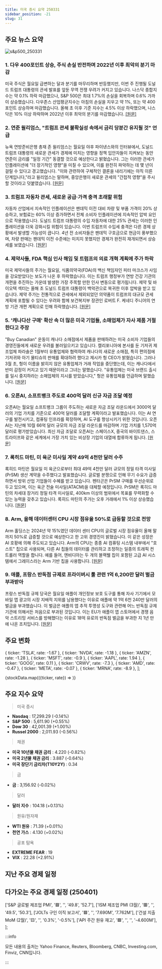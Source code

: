 ```yaml
---
title: 미국 증시 요약 250331
sidebar_position: -21
slug: 31
---
```


## 주요 뉴스 요약

![s&p500_250331](/map/250331.png)

### 1. **다우 400포인트 상승, 주식 손실 반전하며 2022년 이후 최악의 분기 마감**

미국 주식은 월요일 급변하는 달과 분기를 마무리하며 반등했지만, 이번 주 진행될 도널드 트럼프 대통령의 관세 발표를 앞둔 무역 전쟁 우려가 커지고 있습니다. 나스닥 종합지수는 약 0.1% 하락 마감했으나, S&P 500은 최대 1.7%의 손실을 회복하며 0.6% 가까이 상승했습니다. 다우존스 산업평균지수는 아침의 손실을 지우고 약 1%, 또는 약 400포인트 상승하며 마감했습니다. 올해 초 이후 기준 지수는 4.5% 이상 하락했으며, 나스닥은 10% 이상 하락하며 2022년 이후 최악의 분기를 마감했습니다. [[원문]](https://finance.yahoo.com/news/live/stock-market-today-dow-gains-400-points-stocks-reverse-losses-as-markets-cap-worst-quarter-since-2022-200641125.html)

### 2. **연준 윌리엄스, "트럼프 관세 불확실성 속에서 금리 당분간 유지될 것" 언급**

뉴욕 연방준비은행 총재 존 윌리엄스는 월요일 야후 파이낸스와의 인터뷰에서, 도널드 트럼프 대통령의 새로운 관세가 경제에 미치는 영향을 정책 입안자들이 지켜보는 동안 연준이 금리를 "일정 기간" 동결할 것으로 예상한다고 밝혔습니다. 그는 이러한 관세가 인플레이션에 "더 장기적인 영향"을 미칠 수 있으며, 이를 완전히 파악하는 데 몇 년이 걸릴 수 있다고 경고했습니다. "이와 관련하여 구체적인 결론을 내리기에는 아직 이른 단계입니다,"라고 윌리엄스는 말하며, 중앙은행이 새로운 관세의 "간접적 영향"을 주시할 것이라고 덧붙였습니다. [[원문]](https://finance.yahoo.com/news/feds-williams-says-rates-to-remain-steady-for-some-time-amid-trump-tariff-uncertainty-210346896.html)

### 3. **트럼프 자동차 관세, 새로운 공급·가격 충격 초래할 위험**

자동차 산업에서 지속적인 인플레이션은 팬데믹 이전 대비 차량 및 부품 가격이 20% 상승하고, 보험료는 60% 이상 증가하면서 전체 소비자 인플레이션에 지속적인 압박 요인으로 작용했습니다. 도널드 트럼프 대통령의 수입 자동차에 대한 25% 관세는 이러한 인플레이션을 더욱 강화시킬 위험이 있습니다. 이번 트럼프의 수입세 충격은 다른 경제 상황에서 발생할 가능성이 큽니다. 4년 전 소비자들은 팬데믹 구호금으로 현금이 풍부했으며, 차량 판매는 팬데믹 이전 수준에는 미치지 못했지만 경제가 완전히 재개되면서 상승세를 보였습니다. [[원문]](https://www.reuters.com/business/autos-transportation/trump-auto-tariffs-threaten-new-supply-price-shock-2025-03-31/)

### 4. **제약사들, FDA 핵심 인사 해임 및 트럼프의 의료 개혁 계획에 주가 하락**

미국 제약사들의 주가는 월요일, 식품의약국(FDA)의 백신 책임자인 피터 마크스가 사임을 강요받았다는 보도가 나온 후 하락했습니다. 이는 트럼프 행정부가 연방 건강 기관의 개편을 추진하는 가운데 발생한 가장 주목할 만한 인사 변동으로 평가됩니다. 제약 및 바이오텍 섹터는 올해 초 도널드 트럼프 대통령이 백악관으로 복귀한 이후 압박을 받고 있습니다. 제약 주가는 전통적으로 관세에서 제외되었던 의약품이 트럼프의 대규모 관세 계획에 포함될 수 있다는 우려와 함께 보건복지부 장관인 로버트 F. 케네디 주니어의 연방 기관 개편 계획으로 인해 하락했습니다. [[원문]](https://www.reuters.com/business/healthcare-pharmaceuticals/biotech-stocks-tumble-reports-fdas-top-vaccine-regulator-leave-2025-03-31/)

### 5. **'캐나다산 구매' 확산 속 더 많은 미국 기업들, 소매업체가 자사 제품 거절한다고 주장**

"Buy Canadian" 운동이 캐나다 소매점에서 제품을 판매하려는 미국 소비자 기업들의 경영진들에게 새로운 우려를 불러일으키고 있습니다. 캘리포니아에 본사를 둔 기저귀 제조업체 파라솔은 1월부터 유통업체와 협력하여 캐나다의 새로운 소매점, 특히 편의점에 기저귀와 아기 물티슈의 판매를 확대하려 했다고 제시카 헝 CEO가 밝혔습니다. 그러나 3월 초, 헝이 이름을 밝히지 않은 유통업체가 거래 작업을 중단했는데, 이는 캐나다에서 반미 감정이 커지고 있기 때문이라고 그녀는 말했습니다. "유통업체는 미국 브랜드 출시를 일시 중지하라는 소매업체의 지시를 받았습니다," 헝은 유통업체를 언급하며 말했습니다. [[원문]](https://www.reuters.com/business/retail-consumer/buy-canadian-grows-more-us-companies-say-retailers-turning-away-their-products-2025-03-31/)

### 6. **오픈AI, 소프트뱅크 주도로 400억 달러 신규 자금 조달 예정**

오픈AI는 월요일 소프트뱅크 그룹이 주도하는 새로운 자금 조달 라운드에서 3000억 달러의 기업 가치를 기준으로 400억 달러를 조달할 계획이라고 발표했습니다. 이는 AI 연구를 발전시키고, 컴퓨팅 인프라를 확장하며, AI 도구를 향상시키기 위한 것입니다. 오픈AI는 지난해 10월 66억 달러 규모의 자금 조달 라운드를 마감하며 기업 가치를 1,570억 달러로 평가받았습니다. 최신 자금 조달로 오픈AI는 스페이스X, 중국의 바이트댄스, 스트라이프와 같은 세계에서 가장 가치 있는 비상장 기업의 대열에 합류하게 됩니다. [[원문]](https://www.reuters.com/technology/artificial-intelligence/openai-raise-40-billion-softbank-led-new-funding-2025-03-31/)

### 7. **록히드 마틴, 미 육군 미사일 계약 49억 4천만 달러 수주**

록히드 마틴은 월요일 미 육군으로부터 최대 49억 4천만 달러 규모의 정밀 타격 미사일(PrSM) 생산 계약을 수주했다고 발표했습니다. 글로벌 분쟁으로 인해 무기 수요가 급증하면서 방위 산업 기업들이 수혜를 받고 있습니다. 펜타곤은 PrSM 구매를 우선순위로 두고 있으며, 이는 육군 전술 미사일(ATACM)을 대체할 예정입니다. PrSM은 록히드 마틴의 차세대 장거리 정밀 타격 미사일로, 400km 이상의 범위에서 목표를 무력화할 수 있는 능력을 갖추고 있습니다. 록히드 마틴의 주가는 오후 거래에서 1% 이상 상승했습니다. [[원문]](https://www.reuters.com/business/aerospace-defense/lockheed-martin-clinches-494-billion-us-army-missile-contract-2025-03-31/)

### 8. **Arm, 올해 데이터센터 CPU 시장 점유율 50%로 급등할 것으로 전망**

Arm 홀딩스는 2024년 약 15%였던 데이터 센터 CPU의 글로벌 시장 점유율이 올해 말까지 50%로 급증할 것으로 예상한다고 한 고위 경영진이 밝혔습니다. 이 같은 성장은 AI 호황에 의해 주도되고 있습니다. Arm의 CPU는 종종 AI 컴퓨팅 시스템 내부에서 "호스트" 칩으로 사용되며, 다른 AI 칩들의 데이터를 관리하고 조정하는 일종의 트래픽 컨트롤러 역할을 합니다. 예를 들어, 엔비디아는 두 개의 블랙웰 칩이 포함된 고급 AI 시스템에서 그레이스라는 Arm 기반 칩을 사용합니다. [[원문]](https://www.reuters.com/technology/arm-expects-its-share-data-center-cpu-market-sales-rocket-50-this-year-2025-03-31/)

### 9. **애플, 프랑스 반독점 규제로 프라이버시 툴 관련 1억 6,200만 달러 벌금 부과받아**

프랑스 반독점 규제 당국은 월요일 애플이 개인정보 보호 도구를 통해 자사 기기에서 모바일 앱 광고의 시장 지배적 지위를 남용했다는 이유로 애플에 약 1억 6천 240만 달러의 벌금을 부과했습니다. 이 벌금은 애플의 앱 추적 투명성 도구와 관련해 어느 반독점 규제 기관에 의해서든 처음으로 부과된 것입니다. 이는 EU가 애플이 앱 스토어에서 경쟁 음악 스트리밍 서비스를 방해했다는 이유로 18억 유로의 반독점 벌금을 부과한 지 1년 만에 나온 조치입니다. [[원문]](https://www.reuters.com/technology/french-antitrust-regulator-fines-apple-150-million-euros-over-privacy-tool-2025-03-31/)

## 주요 변화

  { ticker: 'TSLA', rate: -1.67 },
  { ticker: 'NVDA', rate: -1.18 },
  { ticker: 'AMZN', rate: -1.28 },
  { ticker: 'MSFT', rate: -0.9 },
  { ticker: 'AAPL', rate: 1.94 },
  { ticker: 'GOOG', rate: 0.11 },
  { ticker: 'CRWV', rate: -7.3 },
  { ticker: 'AMD', rate: -0.47 },
  { ticker: 'META', rate: -0.07 },
  { ticker: 'MRNA', rate: -8.9 },
];

{stockData.map(({ticker, rate}) => <StockCardMini key={ticker} ticker={ticker} rate={rate}></StockCardMini>)}

## 주요 지수 요약

> 미국 증시

- **Nasdaq** : 17,299.29 (-0.14%)
- **S&P 500** : 5,611.90 (+0.55%)
- **Dow 30** : 42,001.39 (+1.00%)
- **Russel 2000** : 2,011.93 (-0.56%)

> 채권

- **미국 10년물 채권 금리** : 4.220 (-0.82%)
- **미국 2년물 채권 금리** : 3.887 (-0.64%)
- **미국 장단기 금리차(T10Y2Y)** : 0.34

> 금

- **금** : 3,156.92 (-0.02%)

> 달러

- **달러 지수** : 104.18 (+0.13%)

> 원유/원자재

- **WTI 원유** : 71.39 (+0.01%)
- **천연 가스** : 4.130 (+0.02%)

> 공포 탐욕

- **EXTREME FEAR** : 19
- **VIX** : 22.28 (+2.91%)

## 지난 주요 경제 일정


<EconomicCalendar data={eventsData} />

## 다가오는 주요 경제 일정 (250401)

  ['S&P 글로벌 제조업 PMI', '🟥', '', '49.8', '52.7'],
  ['ISM 제조업 PMI (3월)', '🟥', '', '49.5', '50.3'],
  ['JOLTs 구인 이직 보고서', '🟥', '', '7.690M', '7.762M'],
  ['건설 지출 MoM (2월)', '🟨', '', '0.3%', '-0.5%'],
  ['API 주간 원유 재고', '🟩', '', '', '-4.600M'],
];

<EconomicCalendar data={nextEventsData} />

:::info

모든 내용의 출처는 Yahoo Finance, Reuters, Bloomberg, CNBC, Investing.com, Finviz, CNN입니다.

:::
